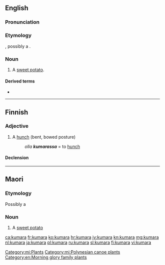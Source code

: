 ==English==
===Pronunciation===
{{IPA|/ˈkuːmərə/|lang=en}}
===Etymology===
{{borrowing|en|mi|kumara}}, possibly a {{borrowing|en|qu|k'umar|nocap=1}}.

===Noun===
{{en-noun|s|kumara}}

# {{lb|en|New Zealand}} A [[sweet potato]].

====Derived terms====
* {{l|en|suck the kumara}}

----

==Finnish==

===Adjective===
{{fi-adj|kumar|ampi|in}}

# A [[hunch]] (bent, bowed posture)
#: ''olla '''kumarassa''''' = to [[hunch]]

====Declension====
{{fi-decl-koira|pos=adj|kumar|||a}}

----

==Maori==

===Etymology===
Possibly a {{borrowing|mi|qu|k'umar|nocap=1}}

===Noun===
{{mi-noun}}

# A [[sweet potato]]

[[Category:mi:Plants]]
[[Category:mi:Polynesian canoe plants]]
[[Category:en:Morning glory family plants]]

[[ca:kumara]]
[[fr:kumara]]
[[ko:kumara]]
[[hr:kumara]]
[[jv:kumara]]
[[kn:kumara]]
[[mg:kumara]]
[[nl:kumara]]
[[ja:kumara]]
[[pl:kumara]]
[[ru:kumara]]
[[sl:kumara]]
[[fi:kumara]]
[[vi:kumara]]